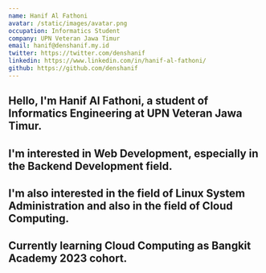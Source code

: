 ```yaml
---
name: Hanif Al Fathoni
avatar: /static/images/avatar.png
occupation: Informatics Student
company: UPN Veteran Jawa Timur
email: hanif@denshanif.my.id
twitter: https://twitter.com/denshanif
linkedin: https://www.linkedin.com/in/hanif-al-fathoni/
github: https://github.com/denshanif
---
```


Hello, I'm Hanif Al Fathoni, a student of Informatics Engineering at UPN Veteran Jawa Timur.
---
I'm interested in Web Development, especially in the Backend Development field.
---
I'm also interested in the field of Linux System Administration and also in the field of Cloud Computing.
---
Currently learning Cloud Computing as Bangkit Academy 2023 cohort.
---